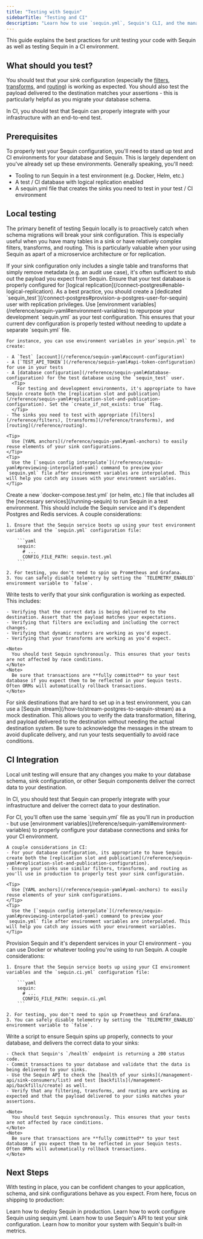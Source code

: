 ```yaml
---
title: "Testing with Sequin"
sidebarTitle: "Testing and CI"
description: "Learn how to use `sequin.yml`, Sequin's CLI, and the management API to test your sinks locally and in CI."
---
```


This guide explains the best practices for unit testing your code with Sequin as well as testing Sequin in a CI environment.

## What should you test?

You should test that your sink configuration (especially the [filters](/reference/filters), [transforms](/reference/transforms), and [routing](/reference/routing)) is working as expected. You should also test the payload delivered to the destination matches your assertions - this is particularly helpful as you migrate your database schema.

In CI, you should test that Sequin can properly integrate with your infrastructure with an end-to-end test.

## Prerequisites

To properly test your Sequin configuration, you'll need to stand up test and CI environments for your database and Sequin. This is largely dependent on you've already set up these environments. Generally speaking, you'll need:

- Tooling to run Sequin in a test environment (e.g. Docker, Helm, etc.)
- A test / CI database with logical replication enabled
- A sequin.yml file that creates the sinks you need to test in your test / CI environment

## Local testing

The primary benefit of testing Sequin locally is to proactively catch when schema migrations will break your sink configuration. This is especially useful when you have many tables in a sink or have relatively complex filters, transforms, and routing. This is particularly valuable when your using Sequin as apart of a microservice architecture or for replication.

<Tip>
  If your sink configuration only includes a single table and  transforms that simply remove metadata (e.g. an audit use case), it's often sufficient to stub out the payload you expect from Sequin.
</Tip>

<Steps titleSize="h3" >
  <Step title="Configure your test database">
    Ensure that your test database is properly configured for [logical replication](/connect-postgres#enable-logical-replication). As a best practice, you should create a [dedicated `sequin_test`](/connect-postgres#provision-a-postgres-user-for-sequin) user with replication privileges.
  </Step>

  <Step title="Re-use your `sequin.yml` for testing">
    Use [environment variables](/reference/sequin-yaml#environment-variables) to repurpose your development `sequin.yml` as your test configuration. This ensures that your current dev configuration is properly tested without needing to update a separate `sequin.yml` file.

    For instance, you can use environment variables in your`sequin.yml` to create:

    - A `Test` [account](/reference/sequin-yaml#account-configuration)
    - A [`TEST_API_TOKEN`](/reference/sequin-yaml#api-token-configuration) for use in your tests
    - A [database configuration](/reference/sequin-yaml#database-configuration) for the test database using the `sequin_test` user.
      <Tip>
        For testing and development environments, it's appropriate to have Sequin create both the [replication slot and publication](/reference/sequin-yaml#replication-slot-and-publication-configuration). Set the `create_if_not_exists: true` flag.
      </Tip>
    - The sinks you need to test with appropriate [filters](/reference/filters), [transforms](/reference/transforms), and [routing](/reference/routing).

    <Tip>
      Use [YAML anchors](/reference/sequin-yaml#yaml-anchors) to easily reuse elements of your sink configurations.
    </Tip>
    <Tip>
      Use the [`sequin config interpolate`](/reference/sequin-yaml#previewing-interpolated-yaml) command to preview your `sequin.yml` file after environment variables are interpolated. This will help you catch any issues with your environment variables.
    </Tip>
  </Step>

  <Step title="Create a test-specific Sequin environment">
    Create a new `docker-compose.test.yml` (or helm, etc.) file that includes all the [necessary services](/running-sequin) to run Sequin in a test environment. This should include the Sequin service and it's dependent Postgres and Redis services. A couple considerations:

    1. Ensure that the Sequin service boots up using your test environment variables and the `sequin.yml` configuration file:

        ```yaml
        sequin:
          # ...
          CONFIG_FILE_PATH: sequin.test.yml
        ```

    2. For testing, you don't need to spin up Prometheus and Grafana.
    3. You can safely disable telemetry by setting the `TELEMETRY_ENABLED` environment variable to `false`.

  </Step>

  <Step title="Write and run your tests">
    Write tests to verify that your sink configuration is working as expected. This includes:

    - Verifying that the correct data is being delivered to the destination. Assert that the payload matches your expectations.
    - Verifying that filters are excluding and including the correct changes.
    - Verifying that dynamic routers are working as you'd expect.
    - Verifying that your transforms are working as you'd expect.

    <Note>
      You should test Sequin synchronously. This ensures that your tests are not affected by race conditions.
    </Note>
    <Note>
      Be sure that transactions are **fully committed** to your test database if you expect them to be reflected in your Sequin tests. Often ORMs will automatically rollback transactions.
    </Note>
  </Step>
</Steps>

<Tip>
  For sink destinations that are hard to set up in a test environment, you can use a [Sequin stream](/how-to/stream-postgres-to-sequin-stream) as a mock destination. This allows you to verify the data transformation, filtering, and payload delivered to the destination without needing the actual destination system. Be sure to acknowledge the messages in the stream to avoid duplicate delivery, and run your tests sequentially to avoid race conditions.
</Tip>

## CI Integration

Local unit testing will ensure that any changes you make to your database schema, sink configuration, or other Sequin components deliver the correct data to your destination.

In CI, you should test that Sequin can properly integrate with your infrastructure and deliver the correct data to your destination.

<Steps titleSize="h3" >

  <Step title="Create CI sequin.yml">
    For CI, you'll often use the same `sequin.yml` file as you'll run in production - but use [environment variables](/reference/sequin-yaml#environment-variables) to properly configure your database connections and sinks for your CI environment.

    A couple considerations in CI:
    - For your database configuration, its appropriate to have Sequin create both the [replication slot and publication](/reference/sequin-yaml#replication-slot-and-publication-configuration).
    - Ensure your sinks use similar filters, transforms, and routing as you'll use in production to properly test your sink configuration.

    <Tip>
      Use [YAML anchors](/reference/sequin-yaml#yaml-anchors) to easily reuse elements of your sink configurations.
    </Tip>
    <Tip>
      Use the [`sequin config interpolate`](/reference/sequin-yaml#previewing-interpolated-yaml) command to preview your `sequin.yml` file after environment variables are interpolated. This will help you catch any issues with your environment variables.
    </Tip>

  </Step>

  <Step title="Provision Sequin in your CI environment">
    Provision Sequin and it's dependent services in your CI environment - you can use Docker or whatever tooling you're using to run Sequin. A couple considerations:

    1. Ensure that the Sequin service boots up using your CI environment variables and the `sequin.ci.yml` configuration file:

        ```yaml
        sequin:
          # ...
          CONFIG_FILE_PATH: sequin.ci.yml
        ```

    2. For testing, you don't need to spin up Prometheus and Grafana.
    3. You can safely disable telemetry by setting the `TELEMETRY_ENABLED` environment variable to `false`.
  </Step>

  <Step title="Run a script and leverage the Sequin API to run integration tests">
    Write a script to ensure Sequin spins up properly, connects to your database, and delivers the correct data to your sinks:

    - Check that Sequin's `/health` endpoint is returning a 200 status code.
    - Commit transactions to your database and validate that the data is being delivered to your sinks.
    - Use the Sequin API to check the [health of your sinks](/management-api/sink-consumers/list) and test [backfills](/management-api/backfills/create) as well.
    - Verify that any filtering, transforms, and routing are working as expected and that the payload delivered to your sinks matches your assertions.

    <Note>
      You should test Sequin synchronously. This ensures that your tests are not affected by race conditions.
    </Note>
    <Note>
      Be sure that transactions are **fully committed** to your test database if you expect them to be reflected in your Sequin tests. Often ORMs will automatically rollback transactions.
    </Note>
  </Step>
</Steps>

## Next Steps

With testing in place, you can be confident changes to your application, schema, and sink configurations behave as you expect. From here, focus on shipping to production:

<CardGroup>
  <Card title="Deploy Sequin in production" icon="ship" href="/how-to/deploy-to-production">
    Learn how to deploy Sequin in production.
  </Card>
    <Card title="Learn more about sequin.yml" icon="square-terminal" href="/reference/sequin-yaml">
    Learn how to work configure Sequin using sequin.yml.
  </Card>
  <Card title="Learn more about Sequin's API" icon="code" href="/management-api/introduction">
    Learn how to use Sequin's API to test your sink configuration.
  </Card>
  <Card title="Monitor your workflows" icon="chart-line" href="/reference/metrics">
    Learn how to monitor your system with Sequin's built-in metrics.
  </Card>
</CardGroup>


